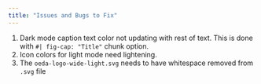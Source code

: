 ```yaml
---
title: "Issues and Bugs to Fix"
---
```


1. Dark mode caption text color not updating with rest of text. This is done with `#| fig-cap: "Title"` chunk option. 
2. Icon colors for light mode need lightening.
3. The `oeda-logo-wide-light.svg` needs to have whitespace removed from `.svg` file